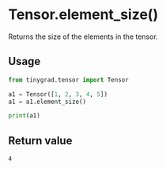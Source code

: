 # Tensor.element_size()

Returns the size of the elements in the tensor.

## Usage
```python copy
from tinygrad.tensor import Tensor

a1 = Tensor([1, 2, 3, 4, 5])
a1 = a1.element_size()

print(a1)
```

## Return value
```bash
4
```